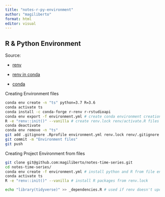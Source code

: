 ```yaml
---
title: "notes-r-py-environment"
author: "magiliberto"
format: html
editor: visual
---
```


## R & Python Environment

Source:

-   [renv](https://rstudio.github.io/renv/articles/renv.html)

-   [renv in conda](http://russ-hyde.rbind.io/post/2021-02-23-renv-in-conda/)

-   [conda](https://docs.conda.io/projects/conda/en/latest/index.html)

Creating Environment files

```bash
conda env create -n "ts" python=3.7 R=3.6
conda activate ts
conda install -c conda-forge r-renv r-rstudioapi
conda env export -f environment.yml # create conda environment creation file
R -e "renv::init()" --vanilla # create renv.lock renv/activate.R files and modify .Rprofile to run Renv
conda deactivate
conda env remove -n "ts"
git add .gitignore .Rprofile environment.yml renv.lock renv/.gitignore renv/activate.R renv/settings.dcf
git commit -m "Environment files"
git push
```

Creating Project Environment from files

```bash
git clone git@github.com:magiliberto/notes-time-series.git
cd notes-time-series/
conda env create -f environment.yml # install python and R from file environment.yml
conda activate ts
R -e "renv::init()" --vanilla # install R packages from renv.lock

echo "library(tidyverse)" >> _dependencies.R # used if renv doesn't update new packages
```
